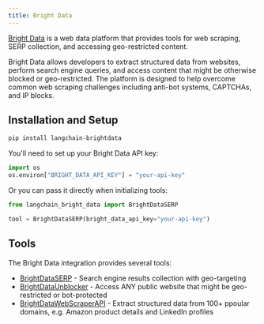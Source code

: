 ```yaml
---
title: Bright Data
---
```


[Bright Data](https://brightdata.com) is a web data platform that provides tools for web scraping, SERP collection, and accessing geo-restricted content.

Bright Data allows developers to extract structured data from websites, perform search engine queries, and access content that might be otherwise blocked or geo-restricted. The platform is designed to help overcome common web scraping challenges including anti-bot systems, CAPTCHAs, and IP blocks.

## Installation and Setup

```bash
pip install langchain-brightdata
```

You'll need to set up your Bright Data API key:

```python
import os
os.environ["BRIGHT_DATA_API_KEY"] = "your-api-key"
```

Or you can pass it directly when initializing tools:

```python
from langchain_bright_data import BrightDataSERP

tool = BrightDataSERP(bright_data_api_key="your-api-key")
```

## Tools

The Bright Data integration provides several tools:

- [BrightDataSERP](/oss/python/integrations/tools/brightdata_serp) - Search engine results collection with geo-targeting
- [BrightDataUnblocker](/oss/python/integrations/tools/brightdata_unlocker) - Access ANY public website that might be geo-restricted or bot-protected
- [BrightDataWebScraperAPI](/oss/python/integrations/tools/brightdata-webscraperapi) - Extract structured data from 100+ ppoular domains, e.g. Amazon product details and LinkedIn profiles
